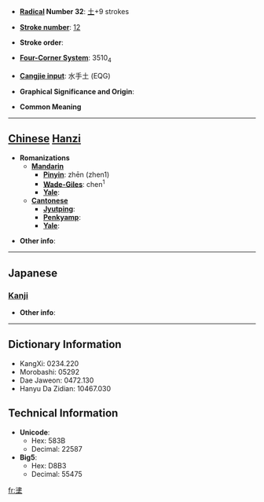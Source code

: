 * '''[[Wiktionary:Chinese radical index| Radical]] Number 32''': [[Wiktionary:Chinese radical index 土|土]]+9 strokes

* '''[[Wiktionary:Chinese total strokes index|Stroke number]]''': [[Wiktionary:Chinese total strokes index 12|12]]

* '''Stroke order''': 

* '''[[Wiktionary:Chinese four corner index|Four-Corner System]]''': 3510<sub>4</sub>

* '''[[Wiktionary:Chinese Cangjie index|Cangjie input]]''': 水手土 (EQG)

* '''Graphical Significance and Origin''': 

* '''Common Meaning'''

----

== [[Chinese]] [[Hanzi]] ==

* '''Romanizations'''
** '''[[Mandarin]]'''
*** '''[[Pinyin]]''': zhēn (zhen1)
*** '''[[Wade-Giles]]''': chen<sup>1</sup>
*** '''[[Yale]]''': 
** '''[[Cantonese]]'''
*** '''[[Jyutping]]''':
*** '''[[Penkyamp]]''': 
*** '''[[Yale]]''': 

* '''Other info''': 

----

==Japanese==
===[[Kanji]]===
{{kanji|on readings=[[しん]] (shin)|kun readings=[[うるおひ]] (uruohi), [[うるおう]] (uruou)}}

* '''Other info''':  

----

== Dictionary Information ==

* KangXi: 0234.220
* Morobashi: 05292
* Dae Jaweon: 0472.130
* Hanyu Da Zidian: 10467.030

== Technical Information ==

* '''Unicode''':
** Hex: 583B
** Decimal: 22587
* '''Big5''':
** Hex: D8B3
** Decimal: 55475

[[fr:堻]]